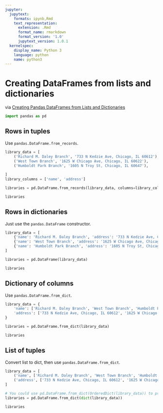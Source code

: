 ```yaml
---
jupyter:
  jupytext:
    formats: ipynb,Rmd
    text_representation:
      extension: .Rmd
      format_name: rmarkdown
      format_version: '1.0'
      jupytext_version: 1.0.1
  kernelspec:
    display_name: Python 3
    language: python
    name: python3
---
```


# Creating DataFrames from lists and dictionaries

via [Creating Pandas DataFrames from Lists and Dictionaries](http://pbpython.com/pandas-list-dict.html)

```python
import pandas as pd
```

## Rows in tuples

Use `pandas.DataFrame.from_records`.

```python
library_data = [
    ('Richard M. Daley Branch', '733 N Kedzie Ave, Chicago, IL 60612'),
    ('West Town Branch', '1625 W Chicago Ave, Chicago, IL 60622'),
    ('Humboldt Park Branch', '1605 N Troy St, Chicago, IL 60647'),
    
]
library_columns = ['name', 'address']

libraries = pd.DataFrame.from_records(library_data, columns=library_columns)

libraries
```

## Rows in dictionaries

Just use the `pandas.DataFrame` constructor.

```python
library_data = [
    {'name': 'Richard M. Daley Branch', 'address': '733 N Kedzie Ave, Chicago, IL 60612'},
    {'name': 'West Town Branch', 'address': '1625 W Chicago Ave, Chicago, IL 60622'},
    {'name': 'Humboldt Park Branch', 'address': '1605 N Troy St, Chicago, IL 60647'},
]

libraries = pd.DataFrame(library_data)

libraries
```

## Dictionary of columns

Use `pandas.DataFrame.from_dict`.

```python
library_data = {
    'name': ['Richard M. Daley Branch', 'West Town Branch', 'Humboldt Park Branch'],
    'address': ['733 N Kedzie Ave, Chicago, IL 60612', '1625 W Chicago Ave, Chicago, IL 60622', '1605 N Troy St, Chicago, IL 60647'],
}

libraries = pd.DataFrame.from_dict(library_data)

libraries
```

## List of tuples

Convert list to dict, then use `pandas.DataFrame.from_dict`.

```python
library_data = [
    ('name', ['Richard M. Daley Branch', 'West Town Branch', 'Humboldt Park Branch']),
    ('address', ['733 N Kedzie Ave, Chicago, IL 60612', '1625 W Chicago Ave, Chicago, IL 60622', '1605 N Troy St, Chicago, IL 60647']),
]

# You could use pd.DataFrame.from_dict(OrderedDict(library_data)) to preserve column order.
libraries = pd.DataFrame.from_dict(dict(library_data))

libraries
```

```python

```
